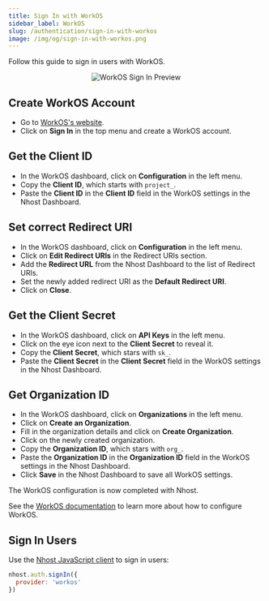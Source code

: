 ```yaml
---
title: Sign In with WorkOS
sidebar_label: WorkOS
slug: /authentication/sign-in-with-workos
image: /img/og/sign-in-with-workos.png
---
```


Follow this guide to sign in users with WorkOS.

<p align="center">
  <img
    alt="WorkOS Sign In Preview"
    src="/img/social-providers/workos-preview.svg"
    width={480}
    height={267}
  />
</p>

## Create WorkOS Account

- Go to [WorkOS's website](https://workos.com/).
- Click on **Sign In** in the top menu and create a WorkOS account.

## Get the Client ID

- In the WorkOS dashboard, click on **Configuration** in the left menu.
- Copy the **Client ID**, which starts with `project_`.
- Paste the **Client ID** in the **Client ID** field in the WorkOS settings in the Nhost Dashboard.

## Set correct Redirect URI

- In the WorkOS dashboard, click on **Configuration** in the left menu.
- Click on **Edit Redirect URIs** in the Redirect URIs section.
- Add the **Redirect URL** from the Nhost Dashboard to the list of Redirect URIs.
- Set the newly added redirect URI as the **Default Redirect URI**.
- Click on **Close**.

## Get the Client Secret

- In the WorkOS dashboard, click on **API Keys** in the left menu.
- Click on the eye icon next to the **Client Secret** to reveal it.
- Copy the **Client Secret**, which stars with `sk_`.
- Paste the **Client Secret** in the **Client Secret** field in the WorkOS settings in the Nhost Dashboard.

## Get Organization ID

- In the WorkOS dashboard, click on **Organizations** in the left menu.
- Click on **Create an Organization**.
- Fill in the organization details and click on **Create Organization**.
- Click on the newly created organization.
- Copy the **Organization ID**, which stars with `org_`.
- Paste the **Organization ID** in the **Organization ID** field in the WorkOS settings in the Nhost Dashboard.
- Click **Save** in the Nhost Dashboard to save all WorkOS settings.

The WorkOS configuration is now completed with Nhost.

See the [WorkOS documentation](https://workos.com/docs/) to learn more about how to configure WorkOS.

## Sign In Users

Use the [Nhost JavaScript client](/reference/javascript) to sign in users:

```js
nhost.auth.signIn({
  provider: 'workos'
})
```
